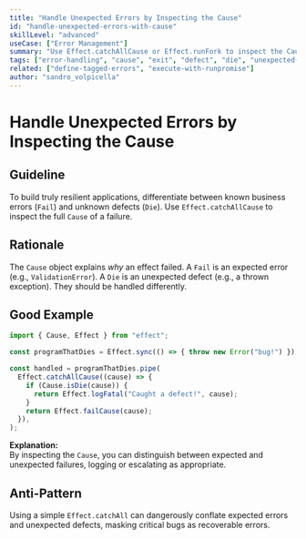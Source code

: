 ```yaml
---
title: "Handle Unexpected Errors by Inspecting the Cause"
id: "handle-unexpected-errors-with-cause"
skillLevel: "advanced"
useCase: ["Error Management"]
summary: "Use Effect.catchAllCause or Effect.runFork to inspect the Cause of a failure, distinguishing between expected errors (Fail) and unexpected defects (Die)."
tags: ["error-handling", "cause", "exit", "defect", "die", "unexpected-error", "runtime"]
related: ["define-tagged-errors", "execute-with-runpromise"]
author: "sandro_volpicella"
---
```


# Handle Unexpected Errors by Inspecting the Cause

## Guideline

To build truly resilient applications, differentiate between known business
errors (`Fail`) and unknown defects (`Die`). Use `Effect.catchAllCause` to
inspect the full `Cause` of a failure.

## Rationale

The `Cause` object explains *why* an effect failed. A `Fail` is an expected
error (e.g., `ValidationError`). A `Die` is an unexpected defect (e.g., a
thrown exception). They should be handled differently.

## Good Example

```typescript
import { Cause, Effect } from "effect";

const programThatDies = Effect.sync(() => { throw new Error("bug!") });

const handled = programThatDies.pipe(
  Effect.catchAllCause((cause) => {
    if (Cause.isDie(cause)) {
      return Effect.logFatal("Caught a defect!", cause);
    }
    return Effect.failCause(cause);
  }),
);
```

**Explanation:**  
By inspecting the `Cause`, you can distinguish between expected and unexpected
failures, logging or escalating as appropriate.

## Anti-Pattern

Using a simple `Effect.catchAll` can dangerously conflate expected errors and
unexpected defects, masking critical bugs as recoverable errors.

